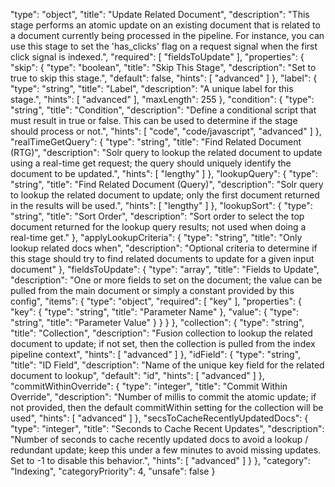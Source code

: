  "type": "object",
  "title": "Update Related Document",
  "description": "This stage performs an atomic update on an existing document that is related to a document currently being processed in the pipeline. For instance, you can use this stage to set the 'has_clicks' flag on a request signal when the first click signal is indexed.",
  "required": [
    "fieldsToUpdate"
  ],
  "properties": {
    "skip": {
      "type": "boolean",
      "title": "Skip This Stage",
      "description": "Set to true to skip this stage.",
      "default": false,
      "hints": [
        "advanced"
      ]
    },
    "label": {
      "type": "string",
      "title": "Label",
      "description": "A unique label for this stage.",
      "hints": [
        "advanced"
      ],
      "maxLength": 255
    },
    "condition": {
      "type": "string",
      "title": "Condition",
      "description": "Define a conditional script that must result in true or false. This can be used to determine if the stage should process or not.",
      "hints": [
        "code",
        "code/javascript",
        "advanced"
      ]
    },
    "realTimeGetQuery": {
      "type": "string",
      "title": "Find Related Document (RTG)",
      "description": "Solr query to lookup the related document to update using a real-time get request; the query should uniquely identify the document to be updated.",
      "hints": [
        "lengthy"
      ]
    },
    "lookupQuery": {
      "type": "string",
      "title": "Find Related Document (Query)",
      "description": "Solr query to lookup the related document to update; only the first document returned in the results will be used.",
      "hints": [
        "lengthy"
      ]
    },
    "lookupSort": {
      "type": "string",
      "title": "Sort Order",
      "description": "Sort order to select the top document returned for the lookup query results; not used when doing a real-time get."
    },
    "applyLookupCriteria": {
      "type": "string",
      "title": "Only lookup related docs when",
      "description": "Optional criteria to determine if this stage should try to find related documents to update for a given input document"
    },
    "fieldsToUpdate": {
      "type": "array",
      "title": "Fields to Update",
      "description": "One or more fields to set on the document; the value can be pulled from the main document or simply a constant provided by this config",
      "items": {
        "type": "object",
        "required": [
          "key"
        ],
        "properties": {
          "key": {
            "type": "string",
            "title": "Parameter Name"
          },
          "value": {
            "type": "string",
            "title": "Parameter Value"
          }
        }
      }
    },
    "collection": {
      "type": "string",
      "title": "Collection",
      "description": "Fusion collection to lookup the related document to update; if not set, then the collection is pulled from the index pipeline context",
      "hints": [
        "advanced"
      ]
    },
    "idField": {
      "type": "string",
      "title": "ID Field",
      "description": "Name of the unique key field for the related document to lookup",
      "default": "id",
      "hints": [
        "advanced"
      ]
    },
    "commitWithinOverride": {
      "type": "integer",
      "title": "Commit Within Override",
      "description": "Number of millis to commit the atomic update; if not provided, then the default commitWithin setting for the collection will be used",
      "hints": [
        "advanced"
      ]
    },
    "secsToCacheRecentlyUpdatedDocs": {
      "type": "integer",
      "title": "Seconds to Cache Recent Updates",
      "description": "Number of seconds to cache recently updated docs to avoid a lookup / redundant update; keep this under a few minutes to avoid missing updates. Set to -1 to disable this behavior.",
      "hints": [
        "advanced"
      ]
    }
  },
  "category": "Indexing",
  "categoryPriority": 4,
  "unsafe": false
}
